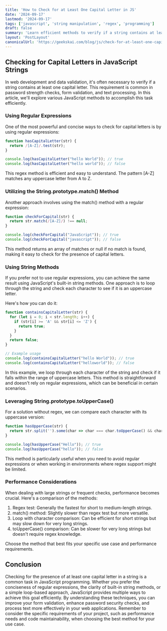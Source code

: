 ```yaml
---
title: 'How to Check for at Least One Capital Letter in JS'
date: '2024-09-17'
lastmod: '2024-09-17'
tags: ['javascript', 'string manipulation', 'regex', 'programming']
draft: false
summary: 'Learn efficient methods to verify if a string contains at least one capital letter in JavaScript using regular expressions, built-in methods, and custom functions.'
layout: 'PostLayout'
canonicalUrl: 'https://geekskai.com/blog/js/check-for-at-least-one-capital-letter-in-js/'
---
```


## Checking for Capital Letters in JavaScript Strings

In web development and data validation, it's often necessary to verify if a string contains at least one capital letter. This requirement is common in password strength checks, form validation, and text processing. In this article, we'll explore various JavaScript methods to accomplish this task efficiently.

### Using Regular Expressions

One of the most powerful and concise ways to check for capital letters is by using regular expressions:

```javascript
function hasCapitalLetter(str) {
  return /[A-Z]/.test(str);
}

console.log(hasCapitalLetter("hello World")); // true
console.log(hasCapitalLetter("hello world")); // false

```

This regex method is efficient and easy to understand. The pattern [A-Z] matches any uppercase letter from A to Z.

### Utilizing the String.prototype.match() Method

Another approach involves using the match() method with a regular expression:
```javascript
function checkForCapital(str) {
  return str.match(/[A-Z]/) !== null;
}

console.log(checkForCapital("JavaScript")); // true
console.log(checkForCapital("javascript")); // false

```

This method returns an array of matches or null if no match is found, making it easy to check for the presence of capital letters.




### Using String Methods
If you prefer not to use regular expressions, you can achieve the same result using JavaScript's built-in string methods. One approach is to loop through the string and check each character to see if it is an uppercase letter.

Here's how you can do it:

```javascript
function containsCapitalLetter(str) {
  for (let i = 0; i < str.length; i++) {
    if (str[i] >= 'A' && str[i] <= 'Z') {
      return true;
    }
  }
  return false;
}

// Example usage
console.log(containsCapitalLetter("hello World")); // true
console.log(containsCapitalLetter("helloworld")); // false
```

In this example, we loop through each character of the string and check if it falls within the range of uppercase letters.
This method is straightforward and doesn't rely on regular expressions, which can be beneficial in certain scenarios.

### Leveraging String.prototype.toUpperCase()

For a solution without regex, we can compare each character with its uppercase version:
```javascript
function hasUpperCase(str) {
  return str.split('').some(char => char === char.toUpperCase() && char !== char.toLowerCase());
}

console.log(hasUpperCase("Hello")); // true
console.log(hasUpperCase("hello")); // false
```

This method is particularly useful when you need to avoid regular expressions or when working in environments where regex support might be limited.



### Performance Considerations

When dealing with large strings or frequent checks, performance becomes crucial. Here's a comparison of the methods:

1. Regex test: Generally the fastest for short to medium-length strings.
2. match() method: Slightly slower than regex test but more versatile.
3. Loop with character comparison: Can be efficient for short strings but may slow down for very long strings.
4. toUpperCase() comparison: Can be slower for very long strings but doesn't require regex knowledge.

Choose the method that best fits your specific use case and performance requirements.

## Conclusion

Checking for the presence of at least one capital letter in a string is a common task in JavaScript programming. Whether you prefer the conciseness of regular expressions, the clarity of built-in string methods, or a simple loop-based approach, JavaScript provides multiple ways to achieve this goal efficiently. By understanding these techniques, you can improve your form validation, enhance password security checks, and process text more effectively in your web applications.
Remember to consider the specific requirements of your project, such as performance needs and code maintainability, when choosing the best method for your use case.